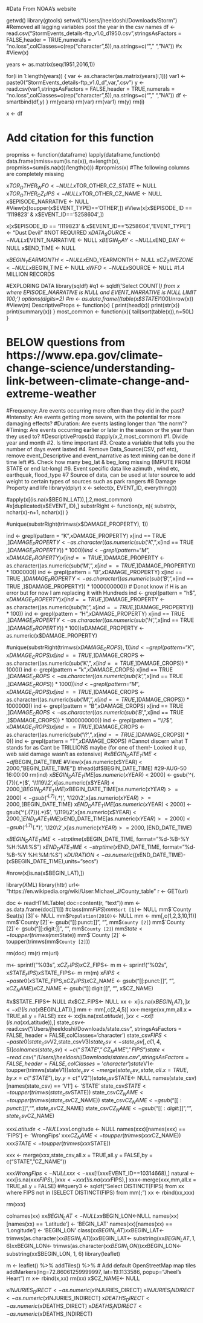 #Data From NOAA’s website

getwd()
library(gtools)
setwd(“/Users/jheeldoshi/Downloads/Storm”)
#Removed all lagging variables post the year in the csv names
df <- read.csv(“StormEvents_details-ftp_v1.0_d1950.csv”,stringsAsFactors = FALSE,header = TRUE,numerals = “no.loss”,colClasses=c(rep(“character”,5)),na.strings=c(“”,” “,”NA”))
#x
#View(x)

years <- as.matrix(seq(1951,2016,1))

for(i in 1:length(years))
{
var <- as.character(as.matrix(years[i,1]))
var1 <- paste0(“StormEvents_details-ftp_v1.0_d”,var,”.csv”)
y <- read.csv(var1,stringsAsFactors = FALSE,header = TRUE,numerals = “no.loss”,colClasses=c(rep(“character”,5)),na.strings=c(“”,” “,”NA”))
df <- smartbind(df,y)
}
rm(years)
rm(var)
rm(var1)
rm(y)
rm(i)

x <- df

# Add citation for this function
propmiss <- function(dataframe) lapply(dataframe,function(x) data.frame(nmiss=sum(is.na(x)), n=length(x), propmiss=sum(is.na(x))/length(x)))
#propmiss(x)
#The following columns are completely missing

x$TOR_OTHER_WFO <- NULL
x$TOR_OTHER_CZ_STATE <- NULL
x$TOR_OTHER_CZ_FIPS <- NULL
x$TOR_OTHER_CZ_NAME <- NULL
x$EPISODE_NARRATIVE <- NULL
#View(x[toupper(x$EVENT_TYPE)==’OTHER’,])
#View(x[x$EPISODE_ID == ‘1119823’ & x$EVENT_ID==’5258604′,])

x[x$EPISODE_ID == ‘1119823’ & x$EVENT_ID==’5258604′,”EVENT_TYPE”] <- “Dust Devil”
#NOT REQUIRED
x$DATA_SOURCE <- NULL
x$EVENT_NARRATIVE <- NULL
x$BEGIN_DAY <- NULL
x$END_DAY <- NULL
x$END_TIME <- NULL

x$BEGIN_YEARMONTH <- NULL
x$END_YEARMONTH <- NULL
x$CZ_TIMEZONE <- NULL
x$BEGIN_TIME <- NULL
x$WFO <- NULL
x$SOURCE <- NULL
#1.4 MILLION RECORDS

#EXPLORING DATA
library(sqldf)
#q1 <- sqldf(‘Select COUNT(*) from x where EPISODE_NARRATIVE is NULL and EVENT_NARRATIVE is NULL LIMIT 100;’)
options(digits=2)
#m <- as.data.frame((table(x$STATE)*100)/nrow(x))
#View(m)
DescriptiveProps <- function(x)
{
print(head(x))
print(str(x))
print(summary(x))
}
most_common <- function(x){ tail(sort(table(x)),n=50L) }

# BELOW questions from https://www.epa.gov/climate-change-science/understanding-link-between-climate-change-and-extreme-weather
#Frequency: Are events occurring more often than they did in the past?
#Intensity: Are events getting more severe, with the potential for more damaging effects?
#Duration: Are events lasting longer than “the norm”?
#Timing: Are events occurring earlier or later in the season or the year than they used to?
#DescriptiveProps(x)
#apply(x,2,most_common)
#1. Divide year and month
#2. Is time important
#3. Create a variable that tells you the number of days event lasted
#4. Remove Data_Source(CSV, pdf etc), remove event_Descriptive and event_narrative as text mining can be done if time left
#5. Check how many beg_lat & beg_long missing (IMPUTE FROM STATE or end lat-long)
#6. Event specific data like azimuth , wind etc, earthquak, flood_type
#7 Source of data, can be used at later source to add weight to certain types of sources such as park rangers
#8 Damage Property and life
library(dplyr)
x <- select(x, EVENT_ID, everything())

#apply(x[(is.na(x$BEGIN_LAT)),],2,most_common)
#x[duplicated(x$EVENT_ID),]
substrRight <- function(x, n){
substr(x, nchar(x)-n+1, nchar(x))
}

#unique(substrRight(trimws(x$DAMAGE_PROPERTY), 1))

ind <- grepl(pattern = “K$”, x$DAMAGE_PROPERTY)
x[ind == TRUE ,]$DAMAGE_PROPERTY <- as.character((as.numeric(sub(‘K$’,”,x[ind == TRUE ,]$DAMAGE_PROPERTY)) * 1000))
ind <- grepl(pattern = “M$”, x$DAMAGE_PROPERTY)
x[ind == TRUE ,]$DAMAGE_PROPERTY <- as.character((as.numeric(sub(‘M$’,”,x[ind == TRUE ,]$DAMAGE_PROPERTY)) * 1000000))
ind <- grepl(pattern = “B$”, x$DAMAGE_PROPERTY)
x[ind == TRUE ,]$DAMAGE_PROPERTY <- as.character((as.numeric(sub(‘B$’,”,x[ind == TRUE ,]$DAMAGE_PROPERTY)) * 1000000000))
# Donot know if H is an error but for now I am replacing it with Hundreds
ind <- grepl(pattern = “h$”, x$DAMAGE_PROPERTY)
x[ind == TRUE ,]$DAMAGE_PROPERTY <- as.character((as.numeric(sub(‘h$’,”,x[ind == TRUE ,]$DAMAGE_PROPERTY)) * 100))
ind <- grepl(pattern = “H$”, x$DAMAGE_PROPERTY)
x[ind == TRUE ,]$DAMAGE_PROPERTY <- as.character((as.numeric(sub(‘H$’,”,x[ind == TRUE ,]$DAMAGE_PROPERTY)) * 100))
x$DAMAGE_PROPERTY <- as.numeric(x$DAMAGE_PROPERTY)

#unique(substrRight(trimws(x$DAMAGE_CROPS), 1))
ind <- grepl(pattern = “K$”, x$DAMAGE_CROPS)
x[ind == TRUE ,]$DAMAGE_CROPS <- as.character((as.numeric(sub(‘K$’,”,x[ind == TRUE ,]$DAMAGE_CROPS)) * 1000))
ind <- grepl(pattern = “k$”, x$DAMAGE_CROPS)
x[ind == TRUE ,]$DAMAGE_CROPS <- as.character((as.numeric(sub(‘k$’,”,x[ind == TRUE ,]$DAMAGE_CROPS)) * 1000))
ind <- grepl(pattern = “M$”, x$DAMAGE_CROPS)
x[ind == TRUE ,]$DAMAGE_CROPS <- as.character((as.numeric(sub(‘M$’,”,x[ind == TRUE ,]$DAMAGE_CROPS)) * 1000000))
ind <- grepl(pattern = “B$”, x$DAMAGE_CROPS)
x[ind == TRUE ,]$DAMAGE_CROPS <- as.character((as.numeric(sub(‘B$’,”,x[ind == TRUE ,]$DAMAGE_CROPS)) * 1000000000))
ind <- grepl(pattern = “\\?$”, x$DAMAGE_CROPS)
x[ind == TRUE ,]$DAMAGE_CROPS <- as.character((as.numeric(sub(‘\\?$’,”,x[ind == TRUE ,]$DAMAGE_CROPS)) * 0))
ind <- grepl(pattern = “T$”, x$DAMAGE_CROPS)
#Cannot discern what T stands for as Cant be TRILLIONS maybe (for one of them!- Looked it up, web said damage wasn’t as extensive)
#x$BEGIN_DATE_TIME<- df$BEGIN_DATE_TIME
#View(x[as.numeric(x$YEAR) < 2000,”BEGIN_DATE_TIME”])
#head(df$BEGIN_DATE_TIME)
#29-AUG-50 16:00:00
rm(ind)
x$BEGIN_DATE_TIME[as.numeric(x$YEAR) < 2000] <- gsub(‘^(.{7})(.*)$’, ‘\\119\\2’,x[as.numeric(x$YEAR) < 2000,]$BEGIN_DATE_TIME)
x$BEGIN_DATE_TIME[as.numeric(x$YEAR) >= 2000] <- gsub(‘^(.{7})(.*)$’, ‘\\120\\2’,x[as.numeric(x$YEAR) >= 2000,]$BEGIN_DATE_TIME)
x$END_DATE_TIME[as.numeric(x$YEAR) < 2000] <- gsub(‘^(.{7})(.*)$’, ‘\\119\\2’,x[as.numeric(x$YEAR) < 2000,]$END_DATE_TIME)
x$END_DATE_TIME[as.numeric(x$YEAR) >= 2000] <- gsub(‘^(.{7})(.*)$’, ‘\\120\\2′,x[as.numeric(x$YEAR) >= 2000,]$END_DATE_TIME)

x$BEGIN_DATE_TIME <- strptime(x$BEGIN_DATE_TIME, format=”%d-%B-%Y %H:%M:%S”)
x$END_DATE_TIME <- strptime(x$END_DATE_TIME, format=”%d-%B-%Y %H:%M:%S”)
x$DURATION <- as.numeric((x$END_DATE_TIME)-(x$BEGIN_DATE_TIME),units=”secs”)

#nrow(x[is.na(x$BEGIN_LAT),])

library(XML)
library(httr)
url<- “https://en.wikipedia.org/wiki/User:Michael_J/County_table&#8221;
r <- GET(url)

doc <- readHTMLTable(
doc=content(r, “text”))
mm <- as.data.frame(doc[[1]])
#class(mm$FIPS)
mm$`Sort [1]`<- NULL
mm$`County Seat(s) [3]`<- NULL
mm$`Population(2010)`<- NULL
mm <- mm[,c(1,2,3,10,11)]
mm$`County [2]`<- gsub(“[[:punct:]]”, “”, mm$`County [2]`)
mm$`County [2]`<- gsub(“[[:digit:]]”, “”, mm$`County [2]`)
mm$State<- toupper(trimws(mm$State))
mm$`County [2]` <- toupper(trimws(mm$`County [2]`))

rm(doc)
rm(r)
rm(url)

m<- sprintf(“%03s”, x$CZ_FIPS)
x$CZ_FIPS<- m
m <- sprintf(“%02s”, x$STATE_FIPS)
x$STATE_FIPS<- m
rm(m)
x$FIPS <- paste0(x$STATE_FIPS,x$CZ_FIPS)
x$CZ_NAME <- gsub(“[[:punct:]]”, “”, x$CZ_NAME)
x$CZ_NAME <- gsub(“[[:digit:]]”, “”, x$CZ_NAME)

#x$STATE_FIPS<- NULL
#x$CZ_FIPS<- NULL
xx <- x[is.na(x$BEGIN_LAT),]
x <- x[!(is.na(x$BEGIN_LAT)),]
mm <- mm[,c(2,4,5)]
xx<-merge(xx,mm,all.x = TRUE,all.y = FALSE)
xxx <- xx[is.na(xx$Latitude),]
xx <- xx[!(is.na(xx$Latitude)),]
state_csv<- read.csv(“/Users/jheeldoshi/Downloads/state.csv”, stringsAsFactors = FALSE, header = FALSE,colClasses=’character’)
state_csv$FIPS <- paste0(state_csv$V2,state_csv$V3)
state_csv <- state_csv[,c(1,4,5)]
colnames(state_csv) <- c(“STATE”,”CZ_NAME”,”FIPS”)
state <- read.csv(“/Users/jheeldoshi/Downloads/states.csv”, stringsAsFactors = FALSE, header = FALSE,colClasses=’character’)
state$V1<- toupper(trimws(state$V1))
state_csv<- merge(state_csv,state,all.x = TRUE,by.x = c(“STATE”),by.y = c(“V2”))
state_csv$STATE<- NULL
names(state_csv)[names(state_csv) == ‘V1’] <- ‘STATE’
state_csv$STATE<- toupper(trimws(state_csv$STATE))
state_csv$CZ_NAME<- toupper(trimws(state_csv$CZ_NAME))
state_csv$CZ_NAME <- gsub(“[[:punct:]]”, “”, state_csv$CZ_NAME)
state_csv$CZ_NAME <- gsub(“[[:digit:]]”, “”, state_csv$CZ_NAME)

xxx$Latitude<- NULL
xxx$Longitude <- NULL
names(xxx)[names(xxx) == ‘FIPS’] <- ‘WrongFips’
xxx$CZ_NAME <- toupper(trimws(xxx$CZ_NAME))
xxx$STATE <- toupper(trimws(xxx$STATE))

xxx <- merge(xxx,state_csv,all.x = TRUE,all.y = FALSE,by = c(“STATE”,”CZ_NAME”))

xxx$WrongFips <- NULL
xxx<- xxx[!(xxx$EVENT_ID==10314668),]
natural <- xxx[is.na(xxx$FIPS),]
xxx <- xxx[!is.na(xxx$FIPS),]
xxx<-merge(xxx,mm,all.x = TRUE,all.y = FALSE)
##query3 <- sqldf(“Select DISTINCT(FIPS) from xx where FIPS not in (SELECT DISTINCT(FIPS) from mm);”)
xx <- rbind(xx,xxx)

rm(xxx)

colnames(xx)
xx$BEGIN_LAT<- NULL
xx$BEGIN_LON<-NULL
names(xx)[names(xx) == ‘Latitude’] <- ‘BEGIN_LAT’
names(xx)[names(xx) == ‘Longitude’] <- ‘BEGIN_LON’
class(xx$BEGIN_LAT)
xx$BEGIN_LAT<- trimws(as.character(xx$BEGIN_LAT))
xx$BEGIN_LAT<- substring(xx$BEGIN_LAT, 1, 6)
xx$BEGIN_LON<- trimws(as.character(xx$BEGIN_LON))
xx$BEGIN_LON<- substring(xx$BEGIN_LON, 1, 6)
library(leaflet)

m <- leaflet() %>%
addTiles() %>% # Add default OpenStreetMap map tiles
addMarkers(lng=72.86061259999997, lat=19.1133586, popup=”Jheel’s Heart”)
m
x<- rbind(x,xx)
rm(xx)
x$CZ_NAME<- NULL

x$INJURIES_DIRECT <- as.numeric(x$INJURIES_DIRECT)
x$INJURIES_INDIRECT <- as.numeric(x$INJURIES_INDIRECT)
x$DEATHS_DIRECT <- as.numeric(x$DEATHS_DIRECT)
x$DEATHS_INDIRECT <- as.numeric(x$DEATHS_INDIRECT)
